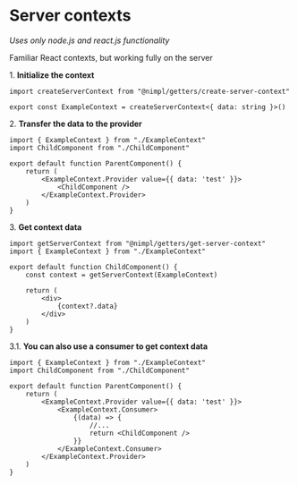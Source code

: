# Server contexts

*Uses only node.js and react.js functionality*

Familiar React contexts, but working fully on the server

1\. **Initialize the context**
```tsx filename="./ExampleContext.ts"
import createServerContext from "@nimpl/getters/create-server-context"

export const ExampleContext = createServerContext<{ data: string }>()
```

2\. **Transfer the data to the provider**
```tsx filename="./ParentComponent.tsx"
import { ExampleContext } from "./ExampleContext"
import ChildComponent from "./ChildComponent"

export default function ParentComponent() {
    return (
        <ExampleContext.Provider value={{ data: 'test' }}>
            <ChildComponent />
        </ExampleContext.Provider>
    )
}
```

3\. **Get context data**
```tsx filename="./ChildComponent.tsx"
import getServerContext from "@nimpl/getters/get-server-context"
import { ExampleContext } from "./ExampleContext"

export default function ChildComponent() {
    const context = getServerContext(ExampleContext)

    return (
        <div>
            {context?.data}
        </div>
    )
}
```

3\.1. **You can also use a consumer to get context data**
```tsx filename="./ParentComponent.tsx"
import { ExampleContext } from "./ExampleContext"
import ChildComponent from "./ChildComponent"

export default function ParentComponent() {
    return (
        <ExampleContext.Provider value={{ data: 'test' }}>
            <ExampleContext.Consumer>
                {(data) => {
                    //...
                    return <ChildComponent />
                }}
            </ExampleContext.Consumer>
        </ExampleContext.Provider>
    )
}
```
